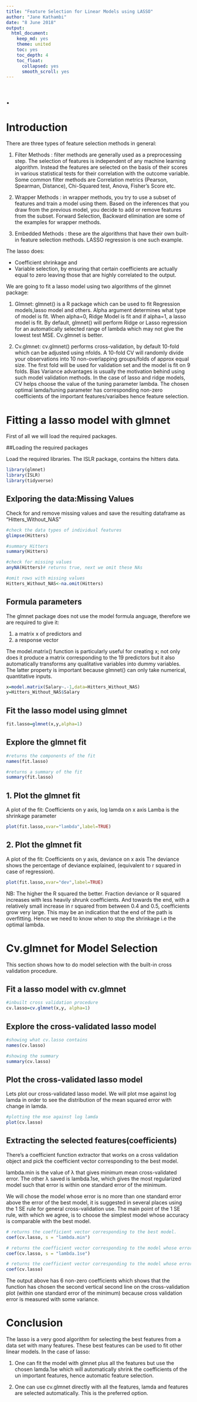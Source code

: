 ```yaml
---
title: "Feature Selection for Linear Models using LASSO"
author: "Jane Kathambi"
date: "8 June 2018"
output: 
  html_document:
    keep_md: yes
    theme: united
    toc: yes
    toc_depth: 4
    toc_float:
      collapsed: yes
      smooth_scroll: yes
---
```


# .

# Introduction
There are three types of feature selection methods in general:

1. Filter Methods : filter methods are generally used as a preprocessing step. The selection of features is independent of any machine learning algorithm. Instead the features are selected on the basis of their scores in various statistical tests for their correlation with the outcome variable. Some common filter methods are Correlation metrics (Pearson, Spearman, Distance), Chi-Squared test, Anova, Fisher's Score etc.

2. Wrapper Methods : in wrapper methods, you try to use a subset of features and train a model using them. Based on the inferences that you draw from the previous model, you decide to add or remove features from the subset. Forward Selection, Backward elimination are some of the examples for wrapper methods.

3. Embedded Methods : these are the algorithms that have their own built-in feature selection methods. LASSO regression is one such example.

The lasso does:

* Coefficient shrinkage and 
* Variable selection, by ensuring that certain coefficients are actually equal to zero leaving those that are highly correlated to the output.

We are going to fit a lasso model using two algorithms of the glmnet package:

1. Glmnet: 
glmnet() is a R package which can be used to fit Regression models,lasso model and others. Alpha argument determines what type of model is fit. When alpha=0, Ridge Model is fit and if alpha=1, a lasso model is fit.
By default, glmnet() will perform Ridge or Lasso regression for an automatically selected range of lambda which may not give the lowest test MSE. Cv.glmnet is better.

2. Cv.glmnet: 
cv.glmnet() performs cross-validation, by default 10-fold which can be adjusted using nfolds. A 10-fold CV will randomly divide your observations into 10 non-overlapping groups/folds of approx equal size. The first fold will be used for validation set and the model is fit on 9 folds. Bias Variance advantages is usually the motivation behind using such model validation methods. In the case of lasso and ridge models, CV helps choose the value of the tuning parameter lambda.
The chosen optimal lamda/tuning parameter has corresponding non-zero coefficients of the important features/varialbes hence feature selection.

# Fitting a lasso model with glmnet

First of all we will load the required packages. 

##Loading the required packages

Load the required libraries.
The ISLR package, contains the hitters data.

```r
library(glmnet)
library(ISLR)
library(tidyverse)
```

## Exlporing the data:Missing Values

Check for and remove missing values and save the resulting dataframe as "Hitters_Without_NAS"

```r
#check the data types of individual features
glimpse(Hitters)

#summary Hitters
summary(Hitters)

#check for missing values
anyNA(Hitters)# returns true, next we omit these NAs

#omit rows with missing values
Hitters_Without_NAS<-na.omit(Hitters)
```

## Formula parameters

The glmnet package does not use the model formula anguage, therefore we are required to give it:

1. a matrix x of predictors and 
2. a response vector


The model.matrix() function is particularly useful for creating x; not only does it produce a matrix corresponding to the 19 predictors but it also automatically transforms any qualitative variables into dummy variables.
The latter property is important because glmnet() can only take numerical, quantitative inputs.

```r
x=model.matrix(Salary~.-1,data=Hitters_Without_NAS) 
y=Hitters_Without_NAS$Salary

```

## Fit the lasso model using glmnet

```r
fit.lasso=glmnet(x,y,alpha=1)
```

## Explore the glmnet fit

```r
#returns the components of the fit
names(fit.lasso)

#returns a summary of the fit
summary(fit.lasso)

```

## 1. Plot the glmnet fit

A plot of the fit: Coefficients on y axis, log lamda on x axis
Lamba is the shrinkage parameter

```r
plot(fit.lasso,xvar="lambda",label=TRUE)

```

## 2. Plot the glmnet fit

A plot of the fit: Coefficients on y axis, deviance on x axis
The deviance shows the percentage of deviance explained, (equivalent to r squared in case of regression).

```r
plot(fit.lasso,xvar="dev",label=TRUE)
```

NB: The higher the R squared the better.
Fraction deviance or R squared increases with less heavily shrunk coefficients. 
And towards the end, with a relatively small increase in r squared from between 0.4 and 0.5, coefficients grow very large. This may be an indication that the end of the path is overfitting. Hence we need to know when to stop the shrinkage i.e the optimal lambda.

# Cv.glmnet for Model Selection

This section shows how to do model selection with the built-in cross validation procedure.

## Fit a lasso model with cv.glmnet

```r
#inbuilt cross validation procedure
cv.lasso=cv.glmnet(x,y, alpha=1)
```

## Explore the cross-validated lasso model

```r
#showing what cv.lasso contains
names(cv.lasso)

#showing the summary
summary(cv.lasso)
```


## Plot the cross-validated lasso model

Lets plot our cross-validated lasso model. We will plot mse against log lamda in order to see the distribution of the mean squared error with change in lamda.

```r
#plotting the mse against log lamda
plot(cv.lasso)

```

## Extracting the selected features(coefficients)

There's a coefficient function extractor that works on a cross validation object and pick the coefficient vector corresponding to the best model.

lambda.min is the value of λ that gives minimum mean cross-validated error. The other λ saved is lambda.1se, which gives the most regularized model such that error is within one standard error of the minimum.

We will chose the model whose error is no more than one standard error above the error of the best model, it is suggested in several places using the 1 SE rule for general cross-validation use. The main point of the 1 SE rule, with which we agree, is to choose the simplest model whose accuracy is comparable with the best model.

```r
# returns the coefficient vector corresponding to the best model.
coef(cv.lasso, s = "lambda.min")

# returns the coefficient vector corresponding to the model whose error is no more than one standard error above the error of the best model.
coef(cv.lasso, s = "lambda.1se")

# returns the coefficient vector corresponding to the model whose error is no more than one standard error above the error of the best model.
coef(cv.lasso)
```

The output above has 6 non-zero coefficients which shows that the function has chosen the second vertical second line on the cross-validation plot (within one standard error of the minimum) because cross validation error is measured with some variance.

# Conclusion

The lasso is a very good algorithm for selecting the best features from a data set with many features. These best features can be used to fit other linear models. In the case of lasso:

1. One can fit the model with glmnet plus all the features but use the chosen lamda.1se which will automatically shrink the coefficients of the un important features, hence automatic feature selection.

2. One can use cv.glmnet directly with all the features, lamda and features are selected automatically. This is the preferred option.
